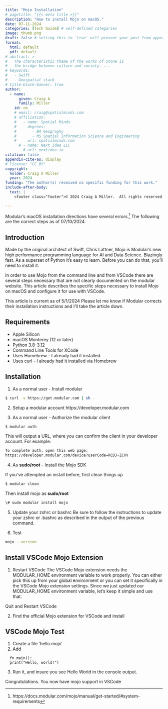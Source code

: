 ```yaml
---
title: "Mojo Installation"
# pagetitle: "{{< meta title >}}"
description: "How to install Mojo on macOS."
date: 07-11-2024
categories: [Tech Guide] # self-defined categories
image: thumb.png
draft: false # setting this to `true` will prevent your post from appearing on your listing page until you're ready!
format:
  html: default
  pdf: default
# abstract: >
#   The characteristic theme of the works of Stone is
#   the bridge between culture and society. ...
# keywords:
#   - Swift
#   - Geospatial stack
# title-block-banner: true
author:
  - name:
      given: Craig A
      family: Miller
    id: cm
    # email: craig@spatialminds.com
    # affiliation:
    #   - name: Spatial Minds
    #     degrees:
    #       - BA Geography
    #       - MS Spatial Information Science and Engineering
    #     url: spatialminds.com
      # - name: Next Idea LLC
        # url: nextidea.io
citation: false
appendix-cite-as: display
# license: "CC BY"
copyright:
  holder: Craig A Miller
  year: 2024
funding: "The author(s) received no specific funding for this work."
include-after-body:
  text: |
    <footer class="footer">© 2024 Craig A Miller.  All rights reserved.</footer>

---
```

Modular's macOS installation directions have several errors.[^1]  The following are the correct steps as of 07/10/2024.

[^1]: https://docs.modular.com/mojo/manual/get-started/#system-requirements


## Introduction
Made by the original architect of Swift, Chris Lattner, Mojo is Modular's new high performance programming language for AI and Data Science.  Blazingly fast.  As a superset of Python it's easy to learn. Before you can do that, you'll need to install it.

In order to use Mojo from the command line and from VSCode there are several steps necessary that are not clearly documented on the modular website.  This article describes the specific steps necessary to install Mojo on macOS and configure it for use with VSCode.

::: {.callout-note}
This article is current as of 5/1/2024
Please let me know if Modular corrects their installation instructions and I'll take the article down.
:::

## Requirements
- Apple Silicon
- macOS Monterey (12 or later)
- Python 3.8-3.12
- Command Line Tools for XCode
- Uses Homebrew - I already had it installed.
- Uses curl - I already had it installed via Homebrew

## Installation
1.  As a normal user - Install modular

```zsh
$ curl -s https://get.modular.com | sh -
```

2.  Setup a modular account
https://developer.modular.com

3.  As a normal user - Authorize the modular client
```zsh
$ modular auth
```
This will output a URL, where you can confirm the client in your developer account.  For example:

```zsh
To complete auth, open this web page:
https://developer.modular.com/device?userCode=RCDJ-ZCVV
```

4. As **sudo/root** - Install the Mojo SDK

If you've attempted an install before, first clean things up

```zsh
$ modular clean
```

Then install mojo as **sudo/root**
```zsh
\# sudo modular install mojo
```

5. Update your zshrc or bashrc
Be sure to follow the instructions to update your zshrc or .bashrc as described in the output of the previous command.

6.  Test
```zsh
mojo --version
```

## Install VSCode Mojo Extension
1.  Restart VSCode
The VSCode Mojo extension needs the MODULAR_HOME environment variable to work properly.  You can either pick this up from your global environment or you can set it specifically in the VSCode Mojo extension settings.  Since we just updated our MODULAR_HOME environment variable, let's keep it simple and use that.

Quit and Restart VSCode

2.  Find the official Mojo extension for VSCode and install

## VSCode Mojo Test
1.  Create a file 'hello.mojo'
2.  Add

```mojo
  fn main():
  print("Hello, world!")
```

3. Run it, and insure you see Hello World in the console output.

Congratulations.  You now have mojo support in VSCode

